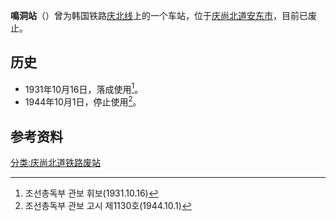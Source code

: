 {{朝鮮半島車站資訊
|公司色 = black
|文字色 = 
|站名 = 鳴洞站
|圖片 = 
|pxl = 
|圖片說明 = 
|前一站 = [[慶北豐山站|慶北豐山]]
|前一站距離 = 7.5
|後一站距離 = 9.6
|後一站 = [[安东站_(庆尚北道)|庆北安东]]
|諺文 = 명동역
|朝鮮漢字 = 鳴洞驛
|文觀部式 = Myeongdong-yeok
|馬-賴式 =
|副站名 = 
|車站編號 = 
|停站路線數 = 
|所屬公司 = [[朝鲜总督府铁道局|朝鲜总督府铁道局]]
|所屬路線 = [[庆北线|庆北线]]
|距離 = 108.2
|起點站 = [[金泉站_(庆尚北道)|金泉]]
|所在地 =[[庆尚北道|庆尚北道]][[安东市|安东市]]
|車站構造 = 地面车站
|月台配置 = 
|啟用年月日 = 1931年10月16日
|廢站年月日 = 1944年10月1日
|上下車人次 = 
|統計年度 = 
|轉車 = 
|備註 = 
|全寬備註 = 
}}

'''鳴洞站'''（{{kor|諺=명동역|漢=鳴洞驛|羅=Myeongdong yeok|f=y}}）曾为韩国铁路[[庆北线|庆北线]]上的一个车站，位于[[庆尚北道|庆尚北道]][[安东市|安东市]]，目前已废止。

== 历史 ==
*1931年10月16日，落成使用<ref>조선총독부 관보 휘보(1931.10.16)</ref>。
*1944年10月1日，停止使用<ref>조선총독부 관보 고시 제1130호(1944.10.1)</ref>。

== 参考资料 ==
{{reflist}}

{{庆北线}}

[[分类:庆尚北道铁路废站|分类:庆尚北道铁路废站]]